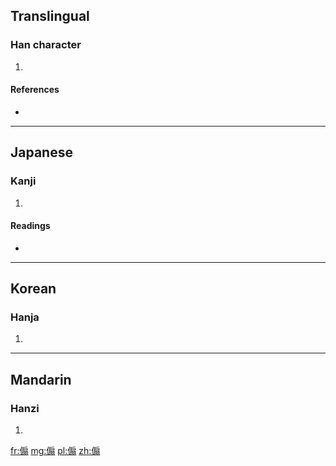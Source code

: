 ==Translingual==

===Han character===
{{Han char|rn=9|rad=人|as=10|sn=12|four=|canj=人竹尸一 (OHSM), 人戈尸一 (OISM)}}

# {{defn|Han|sort=人10}}

====References====
* {{Han ref|kx=0113.150|dkj=00961|dj=0241.050|hdz=10206.060|uh=5093|ud=20627}}

----

==Japanese==

===Kanji===
{{ja-kanji|grade=|rs=人10}}

# {{defn|lang=ja|sort=人10}}

====Readings====
* {{ja-readings|on=[[せん]] (sen)|kun=[[さかん]] (sakan)}}

----

==Korean==

===Hanja===
{{ko-hanja|hangeul=선|rv=seon|mr=sŏn}}

# {{defn|lang=ko|sort=人10}}

----

==Mandarin==

===Hanzi===
{{cmn-hanzi|pin=[[chéng]] ([[cheng2]]), [[shàn]] ([[shan4]])|wg=ch'eng<sup>2</sup>, shan<sup>4</sup>}}

# {{defn|lang=cmn|sort=人10}}

[[fr:傓]]
[[mg:傓]]
[[pl:傓]]
[[zh:傓]]